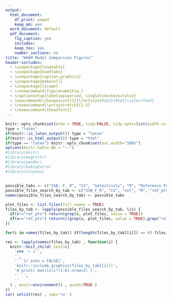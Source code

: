 ```yaml
---
output:
  html_document:
    df_print: paged
    keep_md: yes
  word_document: default
  pdf_document:
    fig_caption: yes
    includes:
    keep_tex: yes
    number_sections: no
title: "WHAM Model Comparison Figures"
header-includes:
  - \usepackage{longtable}
  - \usepackage{booktabs}
  - \usepackage{caption,graphics}
  - \usepackage{makecell}
  - \usepackage{lscape}
  - \renewcommand\figurename{Fig.}
  - \captionsetup{labelsep=period, singlelinecheck=false}
  - \newcommand{\changesize}[1]{\fontsize{#1pt}{#1pt}\selectfont}
  - \renewcommand{\arraystretch}{1.5}
  - \renewcommand\theadfont{}
---
```



```r
knitr::opts_chunk$set(echo = TRUE, tidy=FALSE, tidy.opts=list(width.cutoff=60), warning = FALSE, message = FALSE, fig.align = "center")
type = "latex"
if(knitr::is_latex_output()) type = "latex"
if(knitr::is_html_output()) type = "html"
if(type == "latex") knitr::opts_chunk$set(out.width="100%")
options(knitr.kable.NA = "--")
#library(knitr)
#library(magrittr)
#library(pander)
#library(kableExtra)
#library(tinytex)
```
##  {.tabset}

```r
possible_tabs <- c("SSB, F, R", "CV", "Selectivity", "M", "Reference Points")
possible_files_search_by_tab <- c("SSB_F_R", "CV", "sel", "M", "ref_pts")#, "ref_points")
names(possible_files_search_by_tab) <- possible_tabs

plot_files <- list.files(full.names = TRUE)
files_by_tab <- lapply(possible_files_search_by_tab, \(x) {
  if(x!="ref_pts") return(grep(x, plot_files, value = TRUE))
  if(x=="ref_pts") return(c(grep(x, plot_files, value = TRUE),grep("rel_status", plot_files, value = TRUE)))
})

for(i in names(files_by_tab)) if(length(files_by_tab[[i]]) == 0) files_by_tab[[i]] <- NULL

res <- lapply(names(files_by_tab) , function(i) {
  knitr::knit_child( text=c(
    '### `r i`',
    '',
    '```{r echo = FALSE}',
    'knitr::include_graphics(files_by_tab[[i]])',
    '# print( matrix(i*(1:6),nrow=2) )',
    '```',
    ''
  ) , envir=environment() , quiet=TRUE )
})
cat( unlist(res) , sep='\n' )

```

<!-- ##  Real tabs {.tabset}


```r
plot_files <- list.files(full.names = TRUE)
# plot_files <- list.files("compare_png", full.names = TRUE)
plot_files <- plot_files[grep("png", plot_files)]
if(length(plot_files)) knitr::include_graphics(plot_files)
```
 -->